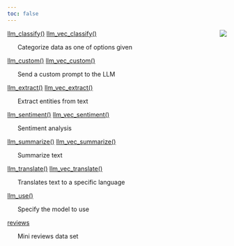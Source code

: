 ```yaml
---
toc: false
---
```

<img src="../figures/favicon/apple-touch-icon-76x76.png" style="float:right" />

[llm_classify()](llm_classify.html) [llm_vec_classify()](llm_classify.html)

&nbsp;&nbsp;&nbsp;&nbsp;&nbsp;&nbsp;Categorize data as one of options given


[llm_custom()](llm_custom.html) [llm_vec_custom()](llm_custom.html)

&nbsp;&nbsp;&nbsp;&nbsp;&nbsp;&nbsp;Send a custom prompt to the LLM


[llm_extract()](llm_extract.html) [llm_vec_extract()](llm_extract.html)

&nbsp;&nbsp;&nbsp;&nbsp;&nbsp;&nbsp;Extract entities from text


[llm_sentiment()](llm_sentiment.html) [llm_vec_sentiment()](llm_sentiment.html)

&nbsp;&nbsp;&nbsp;&nbsp;&nbsp;&nbsp;Sentiment analysis


[llm_summarize()](llm_summarize.html) [llm_vec_summarize()](llm_summarize.html)

&nbsp;&nbsp;&nbsp;&nbsp;&nbsp;&nbsp;Summarize text


[llm_translate()](llm_translate.html) [llm_vec_translate()](llm_translate.html)

&nbsp;&nbsp;&nbsp;&nbsp;&nbsp;&nbsp;Translates text to a specific language


[llm_use()](llm_use.html)

&nbsp;&nbsp;&nbsp;&nbsp;&nbsp;&nbsp;Specify the model to use


[reviews](reviews.html)

&nbsp;&nbsp;&nbsp;&nbsp;&nbsp;&nbsp;Mini reviews data set


